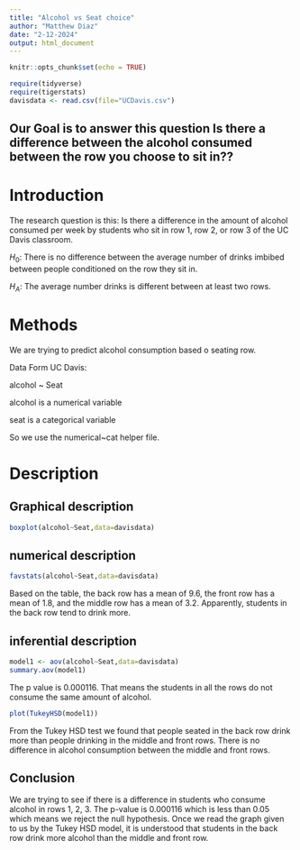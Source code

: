 ```yaml
---
title: "Alcohol vs Seat choice"
author: "Matthew Diaz"
date: "2-12-2024"
output: html_document
---
```


```r
knitr::opts_chunk$set(echo = TRUE)
```

```r
require(tidyverse)
require(tigerstats)
davisdata <- read.csv(file="UCDavis.csv")
```
## Our Goal is to answer this question Is there a difference between the alcohol consumed between the row you choose to sit in??

# Introduction

The research question is this: Is there a difference in the amount of alcohol consumed per week by students who sit in row 1, row 2, or row 3 of the UC Davis classroom.

$H_0$: There is no difference between the average number of drinks imbibed between people conditioned on the row they sit in.

$H_A$: The average number drinks is different between at least two rows. 

# Methods 

We are trying to predict alcohol consumption based o seating row. 

Data Form UC Davis:

alcohol ~ Seat

alcohol is a numerical variable

seat is a categorical variable

So we use the numerical~cat helper file.

# Description

## Graphical description

```r
boxplot(alcohol~Seat,data=davisdata)
```

## numerical description
```r
favstats(alcohol~Seat,data=davisdata)
```

Based on the table, the back row has a mean of 9.6, the front row has a mean of 1.8, and the middle row has a mean of 3.2. Apparently, students in the back row tend to drink more.

## inferential description

```r
model1 <- aov(alcohol~Seat,data=davisdata)
summary.aov(model1)
```
The p value is 0.000116. That means the students in all the rows do not consume the same amount of alcohol. 

```r
plot(TukeyHSD(model1))
```

From the Tukey HSD test we found that people seated in the back row drink more than people drinking in the middle and front rows. There is no difference in alcohol consumption between the middle and front rows. 

## Conclusion

We are trying to see if there is a difference in students who consume alcohol in rows 1, 2, 3. The p-value is 0.000116 which is less than 0.05 which means we reject the null hypothesis. Once we read the graph given to us by the Tukey HSD model, it is understood that students in the back row drink more alcohol than the middle and front row.
